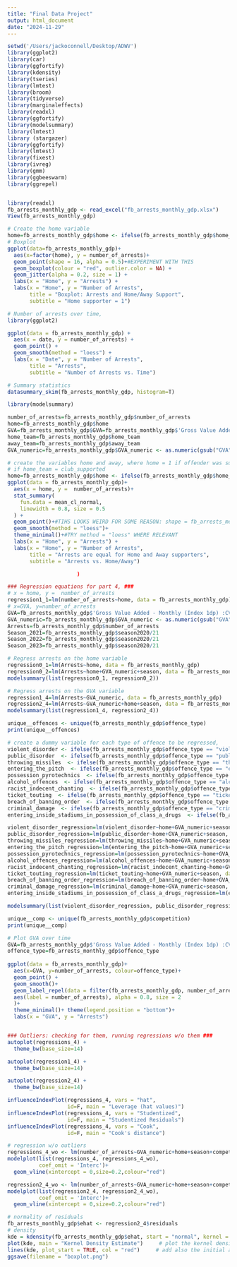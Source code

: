 ```yaml
---
title: "Final Data Project"
output: html_document
date: "2024-11-29"
---
```


```r
setwd('/Users/jackoconnell/Desktop/ADWV')
library(ggplot2)
library(car)
library(ggfortify)
library(kdensity)
library(tseries)
library(lmtest)
library(broom)
library(tidyverse)
library(marginaleffects)
library(readxl)
library(ggfortify)
library(modelsummary)
library(lmtest)
library (stargazer)
library(ggfortify)
library(lmtest)
library(fixest)
library(ivreg)
library(gmm)
library(ggbeeswarm)
library(ggrepel)


library(readxl)
fb_arrests_monthly_gdp <- read_excel("fb_arrests_monthly_gdp.xlsx")
View(fb_arrests_monthly_gdp)

```


```r
# Create the home variable
home=fb_arrests_monthly_gdp$home <- ifelse(fb_arrests_monthly_gdp$home_team == fb_arrests_monthly_gdp$club_supported, 1, 0)
# Boxplot
ggplot(data=fb_arrests_monthly_gdp)+
  aes(x=factor(home), y = number_of_arrests)+
  geom_point(shape = 16, alpha = 0.5)+#EXPERIMENT WITH THIS
  geom_boxplot(colour = "red", outlier.color = NA) +
  geom_jitter(alpha = 0.2, size = 1) +
  labs(x = "Home", y = "Arrests") +
  labs(x = "Home", y = "Number of Arrests", 
       title = "Boxplot: Arrests and Home/Away Support", 
       subtitle = "Home supporter = 1")

```

```r
# Number of arrests over time,
library(ggplot2)

ggplot(data = fb_arrests_monthly_gdp) +
  aes(x = date, y = number_of_arrests) +
  geom_point() +
  geom_smooth(method = "loess") +
  labs(x = "Date", y = "Number of Arrests", 
       title = "Arrests", 
       subtitle = "Number of Arrests vs. Time")
```


```r
# Summary statistics
datasummary_skim(fb_arrests_monthly_gdp, histogram=T)

library(modelsummary)

number_of_arrests=fb_arrests_monthly_gdp$number_of_arrests
home=fb_arrests_monthly_gdp$home
GVA=fb_arrests_monthly_gdp$GVA=fb_arrests_monthly_gdp$'Gross Value Added - Monthly (Index 1dp) :CVM SA'
home_team=fb_arrests_monthly_gdp$home_team
away_team=fb_arrests_monthly_gdp$away_team
GVA_numeric=fb_arrests_monthly_gdp$GVA_numeric <- as.numeric(gsub("GVA", "", as.character(GVA)))

`````````




```r
# create the variables home and away, where home = 1 if offender was supporting a team was at home and zero if the offender supports a clud that was playing away, 
# if home_team = club_supported
home=fb_arrests_monthly_gdp$home <- ifelse(fb_arrests_monthly_gdp$home_team == fb_arrests_monthly_gdp$club_supported, 1, 0)
ggplot(data = fb_arrests_monthly_gdp)+
  aes(x = home, y =  number_of_arrests)+
  stat_summary(
    fun.data = mean_cl_normal,
    linewidth = 0.8, size = 0.5
  ) +
  geom_point()+#TIHS LOOKS WEIRD FOR SOME REASON: shape = fb_arrests_monthly_gdp$competition
  geom_smooth(method = "loess")+
  theme_minimal()+#TRY method = "loess" WHERE RELEVANT
  labs(x = "Home", y = "Arrests") +
  labs(x = "Home", y = "Number of Arrests", 
       title = "Arrests are equal for Home and Away supporters", 
       subtitle = "Arrests vs. Home/Away")

                      )
```

```r
### Regression equations for part 4, ###
# x = home, y =  number_of_arrests
regression1_1=lm(number_of_arrests~home, data = fb_arrests_monthly_gdp)
# x=GVA, y=number_of_arrests
GVA=fb_arrests_monthly_gdp$'Gross Value Added - Monthly (Index 1dp) :CVM SA'
GVA_numeric=fb_arrests_monthly_gdp$GVA_numeric <- as.numeric(gsub("GVA", "", as.character(GVA)))
Arrests=fb_arrests_monthly_gdp$number_of_arrests
Season_2021=fb_arrests_monthly_gdp$season2020/21
Season_2022=fb_arrests_monthly_gdp$season2020/21
Season_2023=fb_arrests_monthly_gdp$season2020/21

# Regress arrests on the home variable
regression0_1=lm(Arrests~home, data = fb_arrests_monthly_gdp)
regression0_2=lm(Arrests~home+GVA_numeric+season, data = fb_arrests_monthly_gdp)
modelsummary(list(regression0_1, regression0_2))

# Regress arrests on the GVA variable
regression1_4=lm(Arrests~GVA_numeric, data = fb_arrests_monthly_gdp)
regression2_4=lm(Arrests~GVA_numeric+home+season, data = fb_arrests_monthly_gdp)
modelsummary(list(regression1_4, regression2_4))

```


```r
unique__offences <- unique(fb_arrests_monthly_gdp$offence_type)
print(unique__offences)

# create a dummy variable for each type of offence to be regressed, 
violent_disorder <- ifelse(fb_arrests_monthly_gdp$offence_type == "violent_disorder", 1, 0)
public_disorder  <- ifelse(fb_arrests_monthly_gdp$offence_type == "public_disorder", 1, 0)
throwing_missiles  <- ifelse(fb_arrests_monthly_gdp$offence_type == "throwing_missiles", 1, 0)
entering_the_pitch  <- ifelse(fb_arrests_monthly_gdp$offence_type == "entering_the_pitch", 1, 0)
possession_pyrotechnics  <- ifelse(fb_arrests_monthly_gdp$offence_type == "possession_pyrotechnics", 1, 0)
alcohol_offences  <- ifelse(fb_arrests_monthly_gdp$offence_type == "alcohol_offences", 1, 0)
racist_indecent_chanting  <- ifelse(fb_arrests_monthly_gdp$offence_type == "racist_indecent_chanting", 1, 0)
ticket_touting  <- ifelse(fb_arrests_monthly_gdp$offence_type == "ticket_touting", 1, 0)
breach_of_banning_order  <- ifelse(fb_arrests_monthly_gdp$offence_type == "breach_of_banning_order", 1, 0)
criminal_damage  <- ifelse(fb_arrests_monthly_gdp$offence_type == "criminal_damage", 1, 0)
entering_inside_stadiums_in_possession_of_class_a_drugs  <- ifelse(fb_arrests_monthly_gdp$offence_type == "entering_inside_stadiums_in_possession_of_class_a_drugs", 1, 0)

violent_disorder_regression=lm(violent_disorder~home+GVA_numeric+season, data = fb_arrests_monthly_gdp)
public_disorder_regression=lm(public_disorder~home+GVA_numeric+season, data = fb_arrests_monthly_gdp) 
throwing_missiles_regression=lm(throwing_missiles~home+GVA_numeric+season, data = fb_arrests_monthly_gdp) 
entering_the_pitch_regression=lm(entering_the_pitch~home+GVA_numeric+season, data = fb_arrests_monthly_gdp) 
possession_pyrotechnics_regression=lm(possession_pyrotechnics~home+GVA_numeric+season, data = fb_arrests_monthly_gdp)  
alcohol_offences_regression=lm(alcohol_offences~home+GVA_numeric+season, data = fb_arrests_monthly_gdp)
racist_indecent_chanting_regression=lm(racist_indecent_chanting~home+GVA_numeric+season, data = fb_arrests_monthly_gdp) 
ticket_touting_regression=lm(ticket_touting~home+GVA_numeric+season, data = fb_arrests_monthly_gdp) 
breach_of_banning_order_regression=lm(breach_of_banning_order~home+GVA_numeric+season, data = fb_arrests_monthly_gdp) 
criminal_damage_regression=lm(criminal_damage~home+GVA_numeric+season, data = fb_arrests_monthly_gdp) 
entering_inside_stadiums_in_possession_of_class_a_drugs_regression=lm(entering_inside_stadiums_in_possession_of_class_a_drugs~home+GVA_numeric+season, data = fb_arrests_monthly_gdp)  

modelsummary(list(violent_disorder_regression, public_disorder_regression, throwing_missiles_regression, entering_the_pitch_regression, possession_pyrotechnics_regression, alcohol_offences_regression, racist_indecent_chanting_regression, ticket_touting_regression, breach_of_banning_order_regression, criminal_damage_regression, entering_inside_stadiums_in_possession_of_class_a_drugs_regression))

```



```r
unique__comp <- unique(fb_arrests_monthly_gdp$competition)
print(unique__comp)
```


```r
# Plot GVA over time
GVA=fb_arrests_monthly_gdp$'Gross Value Added - Monthly (Index 1dp) :CVM SA'
offence_type=fb_arrests_monthly_gdp$offence_type
  
ggplot(data = fb_arrests_monthly_gdp)+
  aes(x=GVA, y=number_of_arrests, colour=offence_type)+
  geom_point() +
  geom_smooth()+
  geom_label_repel(data = filter(fb_arrests_monthly_gdp, number_of_arrests > 2),
  aes(label = number_of_arrests), alpha = 0.8, size = 2
  )+
  theme_minimal()+ theme(legend.position = "bottom")+ 
  labs(x = "GVA", y = "Arrests") 



```



```r
### Outliers: checking for them, running regressions w/o them ###
autoplot(regressions_4) +
  theme_bw(base_size=14)

autoplot(regression1_4) +
  theme_bw(base_size=14)

autoplot(regression2_4) +
  theme_bw(base_size=14)

influenceIndexPlot(regressions_4, vars = "hat",
                   id=F, main = "Leverage (hat values)")
influenceIndexPlot(regressions_4, vars = "Studentized",
                   id=F, main = "Studentized Residuals")
influenceIndexPlot(regressions_4, vars = "Cook",
                   id=F, main = "Cook's distance")

# regression w/o outliers
regressions_4_wo <- lm(number_of_arrests~GVA_numeric+home+season+competition+date+offence_type+club_supported, data = fb_arrests_monthly_gdp %>%  slice(-54)) 
modelplot(list(regressions_4, regressions_4_wo),
          coef_omit = 'Interc')+
  geom_vline(xintercept = 0,size=0.2,colour="red")

regression2_4_wo <- lm(number_of_arrests~GVA_numeric+home+season+competition+date+offence_type, data = fb_arrests_monthly_gdp %>%  slice(-54)) 
modelplot(list(regression2_4, regression2_4_wo),
          coef_omit = 'Interc')+
  geom_vline(xintercept = 0,size=0.2,colour="red")

# normality of residuals
fb_arrests_monthly_gdp$ehat <- regression2_4$residuals
# density
kde = kdensity(fb_arrests_monthly_gdp$ehat, start = "normal", kernel = "gaussian")  #initial assumption on distribution is normal, use gaussian kernel for smoothing
plot(kde, main = "Kernel Density Estimate")     # plot the kernel density, main is the title
lines(kde, plot_start = TRUE, col = "red")     # add also the initial assumption on the distribution i.e. normal with mean and sd as in the data
ggsave(filename = "boxplot.png")


```

